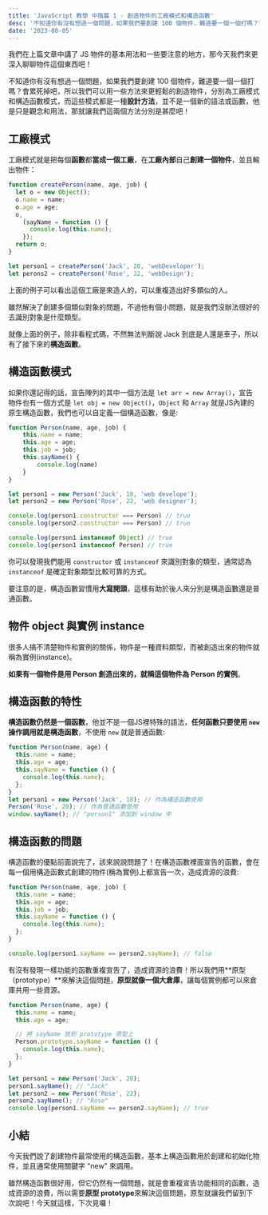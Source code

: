 ```yaml
---
title: 'JavaScript 教學 中階篇 1 - 創造物件的工廠模式和構造函數'
desc: '不知道你有沒有想過一個問題，如果我們要創建 100 個物件，難道要一個一個打嗎？會累死掉吧，所以我們可以用一些方法來更輕鬆的創造物件，分別為工廠模式和構造函數模式，而這些模式都是一種設計方法，並不是一個新的語法或函數，他是只是觀念和用法，那就讓我們這兩個方法分別是甚麼吧！'
date: '2023-08-05'
---
```


我們在上篇文章中講了 JS 物件的基本用法和一些要注意的地方，那今天我們來更深入聊聊物件這個東西吧！

不知道你有沒有想過一個問題，如果我們要創建 100 個物件，難道要一個一個打嗎？會累死掉吧，所以我們可以用一些方法來更輕鬆的創造物件，分別為工廠模式和構造函數模式，而這些模式都是一種**設計方法**，並不是一個新的語法或函數，他是只是觀念和用法，那就讓我們這兩個方法分別是甚麼吧！

## 工廠模式

工廠模式就是把每個**函數**都**當成一個工廠**，在**工廠內部**自己**創建一個物件**，並且輸出物件：

```javascript
function createPerson(name, age, job) {
  let o = new Object();
  o.name = name;
  o.age = age;
  o,
    (sayName = function () {
      console.log(this.name);
    });
  return o;
}

let person1 = createPerson('Jack', 20, 'webDeveloper');
let perons2 = createPerson('Rose', 22, 'webDesign');
```

上面的例子可以看出這個工廠是來造人的，可以重複造出好多類似的人。

雖然解決了創建多個類似對象的問題，不過他有個小問題，就是我們沒辦法很好的去識別對象是什麼類型。

就像上面的例子，除非看程式碼，不然無法判斷說 Jack 到底是人還是車子，所以有了接下來的**構造函數**。

## 構造函數模式

如果你還記得的話，宣告陣列的其中一個方法是 `let arr = new Array()`，宣告物件也有一個方式是 `let obj = new Object()`，`Object` 和 `Array` 就是JS內建的原生構造函數，我們也可以自定義一個構造函數，像是:

```js
function Person(name, age, job) {
	this.name = name;
	this.age = age;
	this.job = job;
	this.sayName() {
		console.log(name)
	}
}

let person1 = new Person('Jack', 18, 'web develope');
let person2 = new Person('Rose', 22, 'web designer');

console.log(person1.constructor === Person) // true
console.log(person2.constructor === Person) // true

console.log(person1 instanceof Object) // true
console.log(person1 instanceof Person) // true
```

你可以發現我們能用 `constructor` 或 `instanceof` 來識別對象的類型，通常認為 `instanceof` 是確定對象類型比較可靠的方式。

要注意的是，構造函數習慣用**大寫開頭**，這樣有助於後人來分別是構造函數還是普通函數。

## 物件 object 與實例 instance

很多人搞不清楚物件和實例的關係，物件是一種資料類型，而被創造出來的物件就稱為實例(instance)。

**如果有一個物件是用 Person 創造出來的，就稱這個物件為 Person 的實例**。

## 構造函數的特性

**構造函數仍然是一個函數**，他並不是一個JS裡特殊的語法，**任何函數只要使用 `new` 操作調用就是構造函數**，不使用 `new` 就是普通函數:

```js
function Person(name, age) {
  this.name = name;
  this.age = age;
  this.sayName = function () {
    console.log(this.name);
  };
}
let person1 = new Person('Jack', 18); // 作為構造函數使用
Person('Rose', 20); // 作為普通函數使用
window.sayName(); // "person1" 添加到 window 中
```

## 構造函數的問題

構造函數的優點前面說完了，該來說說問題了！在構造函數裡面宣告的函數，會在每一個用構造函數式創建的物件(稱為實例)上都宣告一次，造成資源的浪費:

```js
function Person(name, age, job) {
  this.name = name;
  this.age = age;
  this.job = job;
  this.sayName = function () {
    console.log(this.name);
  };
}

console.log(person1.sayName == person2.sayName); // false
```

有沒有發現一樣功能的函數重複宣告了，造成資源的浪費！所以我們用**原型（prototype）**來解決這個問題，**原型就像一個大倉庫**，讓每個實例都可以來倉庫共用一些資源。

```js
function Person(name, age) {
  this.name = name;
  this.age = age;

  // 將 sayName 放到 prototype 原型上
  Person.prototype.sayName = function () {
    console.log(this.name);
  };
}

let person1 = new Person('Jack', 20);
person1.sayName(); // "Jack"
let person2 = new Person('Rose', 22);
person2.sayName(); // "Rose"
console.log(person1.sayName == person2.sayName); // true
```

## 小結

今天我們說了創建物件最常使用的構造函數，基本上構造函數用於創建和初始化物件，並且通常使用關鍵字 "new" 來調用。

雖然構造函數很好用，但它仍然有一個問題，就是會重複宣告功能相同的函數，造成資源的浪費，所以需要**原型 prototype**來解決這個問題，原型就讓我們留到下次說吧！今天就這樣，下次見囉！
